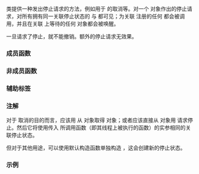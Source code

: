 {{cpp/title|stop_source}}
{{cpp/thread/stop_source/navbar}}
{{ddcl|header=stop_token|since=c++20|
class stop_source;
}}

{{tt|stop_source}} 类提供一种发出停止请求的方法，例如用于 {{tt|std::jthread}} 的取消等。对一个 {{tt|stop_source}} 对象作出的停止请求，对所有拥有同一关联停止状态的 {{tt|stop_source}} 与 {{tt|std::stop_token}} 都可见；为关联 {{tt|std::stop_token}} 注册的任何 {{tt|std::stop_callback}} 都会被调用，并且在关联 {{tt|std::stop_token}} 上等待的任何 {{lc|std::condition_variable_any}} 对象都会被唤醒。

一旦请求了停止，就不能撤销。额外的停止请求无效果。

===成员函数===
{{dsc begin}}
{{dsc inc|cpp/thread/stop_source/dsc constructor}}
{{dsc inc|cpp/thread/stop_source/dsc destructor}}
{{dsc inc|1=cpp/thread/stop_source/dsc operator=}}

{{dsc h2|修改器}}
{{dsc inc|cpp/thread/stop_source/dsc request_stop}}
{{dsc inc|cpp/thread/stop_source/dsc swap}}

{{dsc h2|观察器}}
{{dsc inc|cpp/thread/stop_source/dsc get_token}}
{{dsc inc|cpp/thread/stop_source/dsc stop_requested}}
{{dsc inc|cpp/thread/stop_source/dsc stop_possible}}
{{dsc end}}

===非成员函数===
{{dsc begin}}
{{dsc inc|cpp/thread/stop_source/dsc operator_cmp}}
{{dsc inc|cpp/thread/stop_source/dsc swap2}}
{{dsc end}}

===辅助标签===
{{dsc begin}}
{{dsc inc|cpp/thread/stop_source/dsc nostopstate}}
{{dsc end}}

===注解===
对于 {{tt|std::jthread}} 取消的目的而言，应该用 {{ltf|cpp/thread/jthread/get_stop_source}} 从 {{lc|std::jthread}} 对象取得 {{tt|stop_source}} 对象；或者应该直接从 {{lc|std::jthread}} 对象用 {{ltf|cpp/thread/jthread/request_stop}} 请求停止。然后它将使用传入 {{lc|std::jthread}} 所调用函数（即其线程上被执行的函数）的实参相同的关联停止状态。

但对于其他用途，可以使用默认构造函数单独构造 {{tt|stop_source}}，这会创建新的停止状态。

{{feature test macro|__cpp_lib_jthread|std=C++20|value=201911L|{{rlp|stop_token|停止令牌}}与{{rlp|jthread|结合线程}}}}

===示例===
{{example
|code=
#include &lt;chrono&gt;
#include &lt;iostream&gt;
#include &lt;stop_token&gt;
#include &lt;thread&gt;

using namespace std::chrono_literals;

void worker_fun(int id, std::stop_token stoken)
{ 
    for (int i = 10; i; --i)
    {
        std::this_thread::sleep_for(300ms);
        if (stoken.stop_requested())
        {
            std::printf("  worker%d 被要求停止\n", id);
            return;
        }
        std::printf("  worker%d 返回睡眠\n", id);
    }
}

int main()
{
    std::jthread threads[4];
    std::cout &lt;&lt; std::boolalpha;
    auto print = [](const std::stop_source&amp; source)
    {
        std::printf("stop_source stop_possible = %s, stop_requested = %s\n",
                    source.stop_possible() ? "true" : "false",
                    source.stop_requested() ? "true" : "false");
    };

    // 公共源
    std::stop_source stop_source;

    print(stop_source);

    // 创建工作线程
    for (int i = 0; i &lt; 4; ++i)
        threads[i] = std::jthread(worker_fun, i + 1, stop_source.get_token());

    std::this_thread::sleep_for(500ms);

    std::puts("请求停止");
    stop_source.request_stop();

    print(stop_source);

    // 注：jthreads 的析构函数会调用 join，因此无需显式调用
}
|p=true
|output=
stop_source stop_possible = true, stop_requested = false
  worker2 返回睡眠
  worker3 返回睡眠
  worker1 返回睡眠
  worker4 返回睡眠
请求停止
stop_source stop_possible = true, stop_requested = true
  worker3 被要求停止
  worker1 被要求停止
  worker2 被要求停止
  worker4 被要求停止
}}

{{langlinks|en|es|ja|ru}}